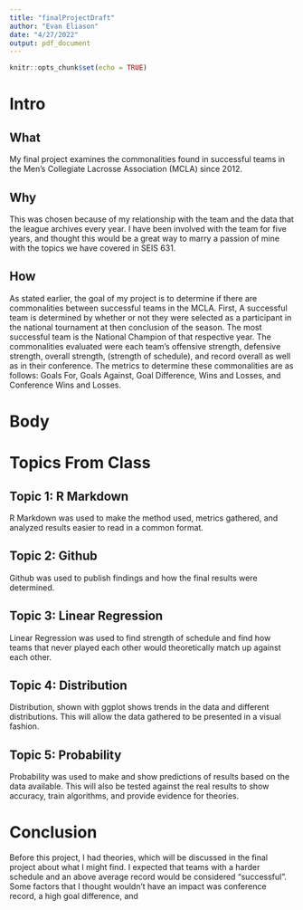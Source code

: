 ```yaml
---
title: "finalProjectDraft"
author: "Evan Eliason"
date: "4/27/2022"
output: pdf_document
---
```


```r
knitr::opts_chunk$set(echo = TRUE)
```

# Intro  
## What  
My final project examines the commonalities found in successful teams in the Men's Collegiate Lacrosse
Association (MCLA) since 2012.    

## Why  
This was chosen because of my relationship with the team and the data that the league archives every
year. I have been involved with the team for five years, and thought this would be a great way to marry
a passion of mine with the topics we have covered in SEIS 631.

## How  
As stated earlier, the goal of my project is to determine if there are commonalities between
successful teams in the MCLA. First, A successful team is determined by whether or not they were
selected as a participant in the national tournament at then conclusion of the season. The most
successful team is the National Champion of that respective year. The commonalities evaluated were
each team's offensive strength, defensive strength, overall strength, (strength of schedule), and record overall as well as
in their conference. The metrics to determine these commonalities are as follows: Goals For, Goals
Against, Goal Difference, Wins and Losses, and Conference Wins and Losses.  

# Body

# Topics From Class

## Topic 1: R Markdown  
R Markdown was used to make the method used, metrics gathered, and analyzed results easier to read
in a common format.

## Topic 2: Github
Github was used to publish findings and how the final results were determined.

## Topic 3: Linear Regression
Linear Regression was used to find strength of schedule and find how teams that never played each
other would theoretically match up against each other.

## Topic 4: Distribution
Distribution, shown with ggplot shows trends in the data and different distributions. This will allow
the data gathered to be presented in a visual fashion.

## Topic 5: Probability
Probability was used to make and show predictions of results based on the data available. This will
also be tested against the real results to show accuracy, train algorithms, and provide evidence 
for theories.

# Conclusion
Before this project, I had theories, which will be discussed in the final project about what I might
find. I expected that teams with a harder schedule and an above average record would be considered 
"successful". Some factors that I thought wouldn't have an impact was conference record, a high goal
difference, and 